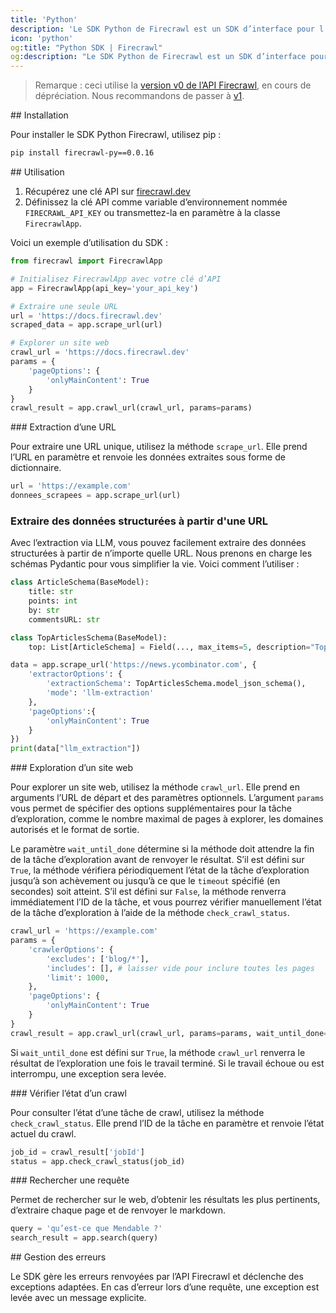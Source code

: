```yaml
---
title: 'Python'
description: 'Le SDK Python de Firecrawl est un SDK d’interface pour l’API Firecrawl, conçu pour transformer facilement des sites web en Markdown.'
icon: 'python'
og:title: "Python SDK | Firecrawl"
og:description: "Le SDK Python de Firecrawl est un SDK d’interface pour l’API Firecrawl, conçu pour transformer facilement des sites web en Markdown."
---
```


> Remarque : ceci utilise la [version v0 de l’API Firecrawl](/fr/v0/introduction), en cours de dépréciation. Nous recommandons de passer à [v1](/fr/sdks/python).

<div id="installation">
  ## Installation
</div>

Pour installer le SDK Python Firecrawl, utilisez pip :

```bash
pip install firecrawl-py==0.0.16
```

<div id="usage">
  ## Utilisation
</div>

1. Récupérez une clé API sur [firecrawl.dev](https://firecrawl.dev)
2. Définissez la clé API comme variable d’environnement nommée `FIRECRAWL_API_KEY` ou transmettez-la en paramètre à la classe `FirecrawlApp`.

Voici un exemple d’utilisation du SDK :

```python
from firecrawl import FirecrawlApp

# Initialisez FirecrawlApp avec votre clé d’API
app = FirecrawlApp(api_key='your_api_key')

# Extraire une seule URL
url = 'https://docs.firecrawl.dev'
scraped_data = app.scrape_url(url)

# Explorer un site web
crawl_url = 'https://docs.firecrawl.dev'
params = {
    'pageOptions': {
        'onlyMainContent': True
    }
}
crawl_result = app.crawl_url(crawl_url, params=params)
```

<div id="scraping-a-url">
  ### Extraction d’une URL
</div>

Pour extraire une URL unique, utilisez la méthode `scrape_url`. Elle prend l’URL en paramètre et renvoie les données extraites sous forme de dictionnaire.

```python
url = 'https://example.com'
donnees_scrapees = app.scrape_url(url)
```

### Extraire des données structurées à partir d&#39;une URL

Avec l’extraction via LLM, vous pouvez facilement extraire des données structurées à partir de n’importe quelle URL. Nous prenons en charge les schémas Pydantic pour vous simplifier la vie. Voici comment l’utiliser :

```python
class ArticleSchema(BaseModel):
    title: str
    points: int 
    by: str
    commentsURL: str

class TopArticlesSchema(BaseModel):
    top: List[ArticleSchema] = Field(..., max_items=5, description="Top 5 articles")

data = app.scrape_url('https://news.ycombinator.com', {
    'extractorOptions': {
        'extractionSchema': TopArticlesSchema.model_json_schema(),
        'mode': 'llm-extraction'
    },
    'pageOptions':{
        'onlyMainContent': True
    }
})
print(data["llm_extraction"])
```

<div id="crawling-a-website">
  ### Exploration d’un site web
</div>

Pour explorer un site web, utilisez la méthode `crawl_url`. Elle prend en arguments l’URL de départ et des paramètres optionnels. L’argument `params` vous permet de spécifier des options supplémentaires pour la tâche d’exploration, comme le nombre maximal de pages à explorer, les domaines autorisés et le format de sortie.

Le paramètre `wait_until_done` détermine si la méthode doit attendre la fin de la tâche d’exploration avant de renvoyer le résultat. S’il est défini sur `True`, la méthode vérifiera périodiquement l’état de la tâche d’exploration jusqu’à son achèvement ou jusqu’à ce que le `timeout` spécifié (en secondes) soit atteint. S’il est défini sur `False`, la méthode renverra immédiatement l’ID de la tâche, et vous pourrez vérifier manuellement l’état de la tâche d’exploration à l’aide de la méthode `check_crawl_status`.

```python
crawl_url = 'https://example.com'
params = {
    'crawlerOptions': {
        'excludes': ['blog/*'],
        'includes': [], # laisser vide pour inclure toutes les pages
        'limit': 1000,
    },
    'pageOptions': {
        'onlyMainContent': True
    }
}
crawl_result = app.crawl_url(crawl_url, params=params, wait_until_done=True, timeout=5)
```

Si `wait_until_done` est défini sur `True`, la méthode `crawl_url` renverra le résultat de l’exploration une fois le travail terminé. Si le travail échoue ou est interrompu, une exception sera levée.

<div id="checking-crawl-status">
  ### Vérifier l’état d’un crawl
</div>

Pour consulter l’état d’une tâche de crawl, utilisez la méthode `check_crawl_status`. Elle prend l’ID de la tâche en paramètre et renvoie l’état actuel du crawl.

```python
job_id = crawl_result['jobId']
status = app.check_crawl_status(job_id)
```

<div id="search-for-a-query">
  ### Rechercher une requête
</div>

Permet de rechercher sur le web, d’obtenir les résultats les plus pertinents, d’extraire chaque page et de renvoyer le markdown.

```python
query = 'qu’est-ce que Mendable ?'
search_result = app.search(query)
```

<div id="error-handling">
  ## Gestion des erreurs
</div>

Le SDK gère les erreurs renvoyées par l’API Firecrawl et déclenche des exceptions adaptées. En cas d’erreur lors d’une requête, une exception est levée avec un message explicite.
